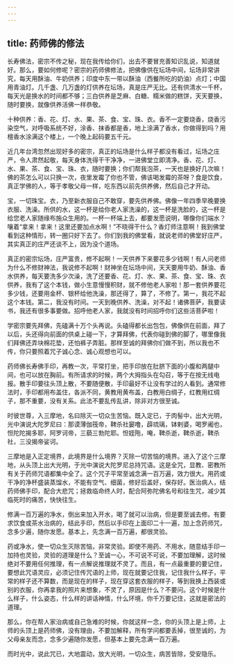 ```yaml
---
---
---
```

title: 药师佛的修法
---




长寿佛法，密宗不传之秘，现在我传给你们，出去不要冒充善知识乱说，知道就好。那么，要如何修呢？密宗的药师佛修法，把佛像供在坛场中间，坛场非常讲究，每天用酥油、牛奶供养；印度中东一带以酥油（西餐所吃的奶油）点灯；中国用青油灯。几千盏、几万盏的灯供养在坛场，真是庄严无比。还有供清水一千杯，每天光是换水的时间都不够；三白供养是芝麻、白糖、糯米做的糕饼，天天要换，随时要换，就像供养活佛一样恭敬。

十种供养：香、花、灯、水、果、茶、食、宝、珠、衣。香不一定要烧香，烧香污染空气，对呼吸系统不好，涂香、抹香都是香，地上涂满了香水，你做得到吗？用檀香水涂满这个楼上，一个晚上起码要五千元。

近几年台湾忽然出现好多的密宗，真正的坛场是什么样子都没有看过，坛场之庄严，令人肃然起敬，每天身体洗得干干净净，一进佛堂立即清净。香、花、灯、水、果、茶、食、宝、珠、衣，随时要换；你们帮我泡茶，一天也是换好几次嘛！佛的茶怎么可以只换一次，夜里发霉了你也不管，佛该喝发霉的茶呀？食是饮食，真正学佛的人，等于孝敬父母一样，吃东西以前先供养佛，然后自己才开动。

宝，一切珠宝。衣，乃至新衣服自己不敢穿，要先供养佛。佛像一年四季早晚要换衣服、洗澡。所供的水，这一杯是给你老人家洗澡的，这一杯是洗脸的，这一杯是给您老人家随缘布施众生用的。一杯一杯端上去，都要发愿说明，哪像你们端水？嚷着“拿来！拿来！这里还要加点水啊！”不晓得干什么？香灯师注意啊！我到佛堂看到这种情形，转一圈只好下去了。你们到我的佛堂看，就说老师的佛堂好庄严，其实真正的庄严还谈不上，因为没个道场。

真正的密宗坛场，庄严富贵，修不起啊！一天供养下来要花多少钱啊！有人问老师为什么不修财神法，我说修不起啊！财神坐在坛场中间，天天要用牛奶、酥油、香水供养，每天要洗多少次澡，洗了还要香、花、灯、水、果、茶、食、宝、珠、衣供养，我有了这个本钱，做小生意慢慢积财，就不修他老人家啦！那一套供养要花多少钱，还要用金杯、银杯给他洗澡，那还得了，算了，不修了。第一，我花不起这个本钱。第二，我没有时间。一天到晚供养、洗澡，对不起！诸佛菩萨，我要读书，我还有很多事要做。招呼他老人家，我就没有时间招呼你们这些活菩萨啦！

学密宗要先拜佛，先磕满十万个头再说。头磕得都长出包包，佛像供在前面，拜了以后，头还得向前面的供桌上碰一下，才算拜佛，代表你碰到佛的脚了，哪里像我们拜佛还弄块棉花垫，还怕裤子弄脏。那样至诚的拜佛你们做不到，所以我也不传，你只要照着咒子诚心念、诚心观想也可以。

药师佛长寿佛手印，再教一次，平常打坐，把手印放在肚脐下面的小腹和两腿中间，也可以放在胸前。有所请求的时候，两个大拇指头在勾召，等于在按无线电报。散手印要往头顶上散，不要随便散，手印最好不让没有学过的人看到。通常修法时，手印都用布盖住，各派不同，黄教用黄布盖，白教用白绸子，红教用红绸子，那不重要，没有关系。此法不要乱传乱讲，除非对方很至诚。


时彼世尊，入三摩地，名曰除灭一切众生苦恼。既入定已，于肉髻中，出大光明，光中演说大陀罗尼曰：那谟薄伽筏帝，鞞杀社窭噜，薜琉璃，钵剌婆，喝罗阇也，怛陀陀揭多耶，阿罗诃帝，三藐三勃陀耶。怛姪陁，唵，鞞杀逝，鞞杀逝，鞞杀社，三没揭帝娑诃。


三摩地是入正定境界，此境界是什么境界？灭除一切苦恼的境界。进入了这个三摩地，从头顶上出大光明，于光中演说大陀罗尼总持咒语。这是全咒，显教、密教所有关于药师咒语都集中全了。这个咒子平常至诚念满一百万遍，效力很大。用药或干净的净杯盛装蒸馏水，不能有空气、细菌，修好后盖好，保存好。医治病人，结药师佛手印，配合大悲咒；拯救临命终人时，配合阿弥陀佛名号和往生咒，减少其临死时的痛苦，快快往生。

修满一百万遍的净水，倒出来加入开水，喝了就可以治病，但是要至诚去修。有要求饮食或茶水治病的，结此手印，然后以手印在上面印二十一遍，加上念药师咒，念多少遍，随你发愿。基本上，先念满一百万遍，都很灵验。

药或净水，使一切众生灭除苦恼，非常灵验。即使不用药、不用水，随意结手印一加持也灵验，灵验的道理是什么？至诚一心，不可说不可说，不要加理解，这时候绝对不要用任何推理，有一点解说推理就不灵了。而且，有一点最重要的要记住，要想此咒语灵应，必须记住传咒语的上师，现在就要记住我，记住我什么样子，平常的样子还不算数，而是现在的样子，现在穿这套衣服的样子，等到我换上西装或别的衣服，你再拿我的照片来想象，不灵了，原因是什么？不要问。这个时候是什么样子，什么姿态，什么样的讲话神情，什么环境，你千万要记住，这就是密法的道理。

那么，你在帮人家治病或自己急难的时候，你就这样一念，你的头顶上是上师，上师的头顶上是药师佛，没有理由，不要加解释，所有学问都要丢掉，很至诚的，为父母亲友而念，念多少遍随你发愿，但基本上要先念满一百万遍。


而时光中，说此咒已，大地震动，放大光明，一切众生，病苦皆除，受安隐乐。